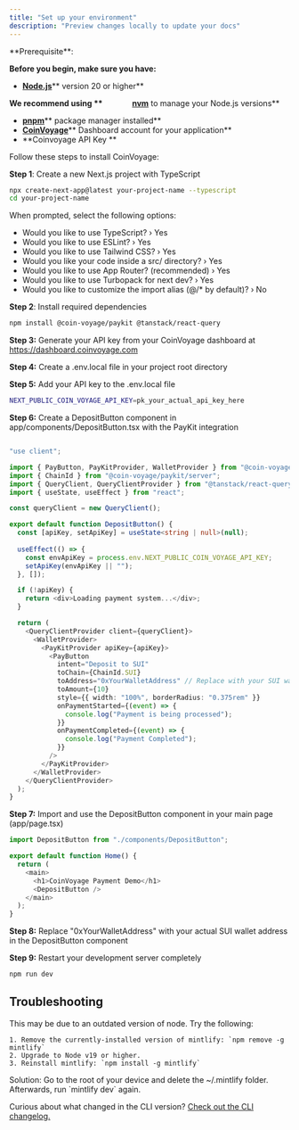 ```yaml
---
title: "Set up your environment"
description: "Preview changes locally to update your docs"
---
```


<Info>
  **Prerequisite**:

  **Before you begin, make sure you have:**

  - [**Node.js**](https://nodejs.org/)** version 20 or higher**

  **We recommend using **                [**nvm**](https://github.com/nvm-sh/nvm)** to manage your Node.js versions**

  - [**pnpm**](https://pnpm.io/installation)** package manager installed**
  - [**CoinVoyage**](https://console.privy.io/)** Dashboard account for your application**
  - **Coinvoyage API Key **
</Info>


Follow these steps to install CoinVoyage:

**Step 1**: Create a new Next.js project with TypeScript

<CodeGroup>

```bash bash
npx create-next-app@latest your-project-name --typescript
cd your-project-name
```

</CodeGroup>

When prompted, select the following options:

- Would you like to use TypeScript? › Yes
- Would you like to use ESLint? › Yes
- Would you like to use Tailwind CSS? › Yes
- Would you like your code inside a src/ directory? › Yes
- Would you like to use App Router? (recommended) › Yes
- Would you like to use Turbopack for next dev? › Yes
- Would you like to customize the import alias (@/\* by default)? › No

**Step 2**: Install required dependencies

```bash
npm install @coin-voyage/paykit @tanstack/react-query
```

**Step 3:** Generate your API key from your CoinVoyage dashboard at https://dashboard.coinvoyage.com

**Step 4:** Create a .env.local file in your project root directory

**Step 5:** Add your API key to the .env.local file

```bash
NEXT_PUBLIC_COIN_VOYAGE_API_KEY=pk_your_actual_api_key_here
```

**Step 6:** Create a DepositButton component in app/components/DepositButton.tsx with the PayKit integration

```typescript

"use client";

import { PayButton, PayKitProvider, WalletProvider } from "@coin-voyage/paykit";
import { ChainId } from "@coin-voyage/paykit/server";
import { QueryClient, QueryClientProvider } from "@tanstack/react-query";
import { useState, useEffect } from "react";

const queryClient = new QueryClient();

export default function DepositButton() {
  const [apiKey, setApiKey] = useState<string | null>(null);
  
  useEffect(() => {
    const envApiKey = process.env.NEXT_PUBLIC_COIN_VOYAGE_API_KEY;
    setApiKey(envApiKey || "");
  }, []);

  if (!apiKey) {
    return <div>Loading payment system...</div>;
  }

  return (
    <QueryClientProvider client={queryClient}>
      <WalletProvider>
        <PayKitProvider apiKey={apiKey}>
          <PayButton
            intent="Deposit to SUI"
            toChain={ChainId.SUI}
            toAddress="0xYourWalletAddress" // Replace with your SUI wallet address
            toAmount={10}
            style={{ width: "100%", borderRadius: "0.375rem" }}
            onPaymentStarted={(event) => {
              console.log("Payment is being processed");
            }}
            onPaymentCompleted={(event) => {
              console.log("Payment Completed");
            }}
          />
        </PayKitProvider>
      </WalletProvider>
    </QueryClientProvider>
  );
}
```

**Step 7:** Import and use the DepositButton component in your main page (app/page.tsx)

```typescript
import DepositButton from "./components/DepositButton";

export default function Home() {
  return (
    <main>
      <h1>CoinVoyage Payment Demo</h1>
      <DepositButton />
    </main>
  );
}
```

**Step 8:** Replace "0xYourWalletAddress" with your actual SUI wallet address in the DepositButton component

**Step 9:** Restart your development server completely

```bash
npm run dev
```

## 

## Troubleshooting

<AccordionGroup>
  <Accordion title='Error: Could not load the "sharp" module using the darwin-arm64 runtime'>
    This may be due to an outdated version of node. Try the following:

    1. Remove the currently-installed version of mintlify: `npm remove -g mintlify`
    2. Upgrade to Node v19 or higher.
    3. Reinstall mintlify: `npm install -g mintlify`
  </Accordion>
  <Accordion title="Issue: Encountering an unknown error">
    Solution: Go to the root of your device and delete the ~/.mintlify folder. Afterwards, run `mintlify dev` again.
  </Accordion>
</AccordionGroup>

Curious about what changed in the CLI version? [Check out the CLI changelog.](https://www.npmjs.com/package/mintlify?activeTab=versions)